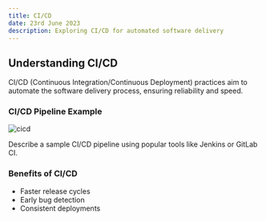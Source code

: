 ```yaml
---
title: CI/CD 
date: 23rd June 2023
description: Exploring CI/CD for automated software delivery
---
```


## Understanding CI/CD

CI/CD (Continuous Integration/Continuous Deployment) practices aim to automate the software delivery process, ensuring reliability and speed.

### CI/CD Pipeline Example

![cicd](./imgdevops/cicd.png)

Describe a sample CI/CD pipeline using popular tools like Jenkins or GitLab CI.

### Benefits of CI/CD

- Faster release cycles
- Early bug detection
- Consistent deployments
